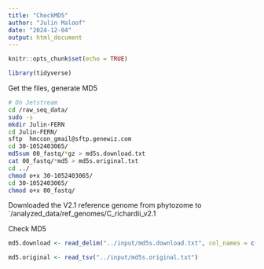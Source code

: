 ```yaml
---
title: "CheckMD5"
author: "Julin Maloof"
date: "2024-12-04"
output: html_document
---
```


```r
knitr::opts_chunk$set(echo = TRUE)
```

```r
library(tidyverse)
```

Get the files, generate MD5
```bash
# On Jetstream
cd /raw_seq_data/
sudo -s
mkdir Julin-FERN
cd Julin-FERN/
sftp  hmccon_gmail@sftp.genewiz.com
cd 30-1052403065/
md5sum 00_fastq/*gz > md5s.download.txt
cat 00_fastq/*md5 > md5s.original.txt
cd ../
chmod o+x 30-1052403065/
cd 30-1052403065/
chmod o+x 00_fastq/
```

Downloaded the V2.1 reference genome from phytozome to `/analyzed_data/ref_genomes/C_richardii_v2.1

Check MD5
```r
md5.download <- read_delim("../input/md5s.download.txt", col_names = c("md5", "file"))

md5.original <- read_tsv("../input/md5s.original.txt")
```

